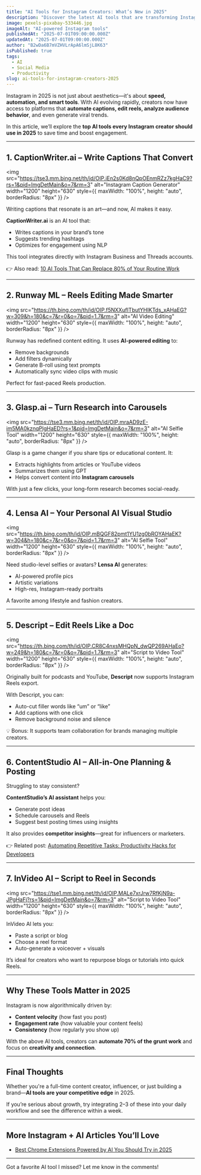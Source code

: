 ```yaml
---
title: "AI Tools for Instagram Creators: What’s New in 2025"
description: "Discover the latest AI tools that are transforming Instagram content creation in 2025. From caption generation to video editing, these tools help creators grow faster."
image: pexels-pixabay-533446.jpg
imageAlt: "AI-powered Instagram tools"
publishedAt: "2025-07-01T09:00:00.000Z"
updatedAt: "2025-07-01T09:00:00.000Z"
author: "B2wDa6B7mVZHVLrApA6lmSjL8K63"
isPublished: true
tags:
  - AI
  - Social Media
  - Productivity
slug: ai-tools-for-instagram-creators-2025
---
```


Instagram in 2025 is not just about aesthetics—it's about **speed, automation, and smart tools**. With AI evolving rapidly, creators now have access to platforms that **automate captions, edit reels, analyze audience behavior**, and even generate viral trends.

In this article, we’ll explore the **top AI tools every Instagram creator should use in 2025** to save time and boost engagement.

---

## 1. **CaptionWriter.ai** – Write Captions That Convert

<img 
  src="https://tse3.mm.bing.net/th/id/OIP.iEn2s0Kd8nQpOEnmRZz7kgHaC9?rs=1&pid=ImgDetMain&o=7&rm=3" 
  alt="Instagram Caption Generator" 
  width="1200" 
  height="630" 
  style={{ maxWidth: "100%", height: "auto", borderRadius: "8px" }} 
/>

Writing captions that resonate is an art—and now, AI makes it easy.

**CaptionWriter.ai** is an AI tool that:
- Writes captions in your brand’s tone
- Suggests trending hashtags
- Optimizes for engagement using NLP

This tool integrates directly with Instagram Business and Threads accounts.

👉 Also read: [10 AI Tools That Can Replace 80% of Your Routine Work](/blogs/10-ai-tools-that-can-replace-80-percent-of-your-routine-work)

---

## 2. **Runway ML** – Reels Editing Made Smarter

<img 
  src="https://th.bing.com/th/id/OIP.f5NXXufITbutYHIKTds_xAHaEG?w=309&h=180&c=7&r=0&o=7&pid=1.7&rm=3" 
  alt="AI Video Editing" 
  width="1200" 
  height="630" 
  style={{ maxWidth: "100%", height: "auto", borderRadius: "8px" }} 
/>

Runway has redefined content editing. It uses **AI-powered editing** to:
- Remove backgrounds
- Add filters dynamically
- Generate B-roll using text prompts
- Automatically sync video clips with music

Perfect for fast-paced Reels production.

---

## 3. **Glasp.ai** – Turn Research into Carousels
<img 
  src="https://tse3.mm.bing.net/th/id/OIP.mraAD9zE-im5MA0kznqPlgHaED?rs=1&pid=ImgDetMain&o=7&rm=3" 
  alt="AI Selfie Tool" 
  width="1200" 
  height="630" 
  style={{ maxWidth: "100%", height: "auto", borderRadius: "8px" }} 
/>

Glasp is a game changer if you share tips or educational content. It:
- Extracts highlights from articles or YouTube videos
- Summarizes them using GPT
- Helps convert content into **Instagram carousels**

With just a few clicks, your long-form research becomes social-ready.

---

## 4. **Lensa AI** – Your Personal AI Visual Studio

<img 
  src="https://th.bing.com/th/id/OIP.mBQGF82pmt1YU1zg0bROYAHaEK?w=304&h=180&c=7&r=0&o=7&pid=1.7&rm=3" 
  alt="AI Selfie Tool" 
  width="1200" 
  height="630" 
  style={{ maxWidth: "100%", height: "auto", borderRadius: "8px" }} 
/>

Need studio-level selfies or avatars? **Lensa AI** generates:
- AI-powered profile pics
- Artistic variations
- High-res, Instagram-ready portraits

A favorite among lifestyle and fashion creators.

---

## 5. **Descript** – Edit Reels Like a Doc


<img 
  src="https://th.bing.com/th/id/OIP.CR8C4nxsMHQpN_dwQP269AHaEo?w=249&h=180&c=7&r=0&o=7&pid=1.7&rm=3" 
  alt="Script to Video Tool" 
  width="1200" 
  height="630" 
  style={{ maxWidth: "100%", height: "auto", borderRadius: "8px" }} 
/>

Originally built for podcasts and YouTube, **Descript** now supports Instagram Reels export.

With Descript, you can:
- Auto-cut filler words like “um” or “like”
- Add captions with one click
- Remove background noise and silence

💡 Bonus: It supports team collaboration for brands managing multiple creators.

---

## 6. **ContentStudio AI** – All-in-One Planning & Posting

Struggling to stay consistent?

**ContentStudio’s AI assistant** helps you:
- Generate post ideas
- Schedule carousels and Reels
- Suggest best posting times using insights

It also provides **competitor insights**—great for influencers or marketers.

👉 Related post: [Automating Repetitive Tasks: Productivity Hacks for Developers](/blogs/automating-repetitive-tasks-productivity-hacks-for-developers)

---

## 7. **InVideo AI** – Script to Reel in Seconds

<img 
  src="https://tse1.mm.bing.net/th/id/OIP.MALe7xrJrw7RfKjN9a-JPgHaFj?rs=1&pid=ImgDetMain&o=7&rm=3" 
  alt="Script to Video Tool" 
  width="1200" 
  height="630" 
  style={{ maxWidth: "100%", height: "auto", borderRadius: "8px" }} 
/>

InVideo AI lets you:
- Paste a script or blog
- Choose a reel format
- Auto-generate a voiceover + visuals

It’s ideal for creators who want to repurpose blogs or tutorials into quick Reels.

---

## Why These Tools Matter in 2025

Instagram is now algorithmically driven by:
- **Content velocity** (how fast you post)
- **Engagement rate** (how valuable your content feels)
- **Consistency** (how regularly you show up)

With the above AI tools, creators can **automate 70% of the grunt work** and focus on **creativity and connection**.

---

## Final Thoughts

Whether you're a full-time content creator, influencer, or just building a brand—**AI tools are your competitive edge** in 2025.

If you’re serious about growth, try integrating 2–3 of these into your daily workflow and see the difference within a week.

---

## More Instagram + AI Articles You’ll Love

- [Best Chrome Extensions Powered by AI You Should Try in 2025](/blogs/best-chrome-extensions-powered-by-ai-2025)


---

Got a favorite AI tool I missed? Let me know in the comments!
